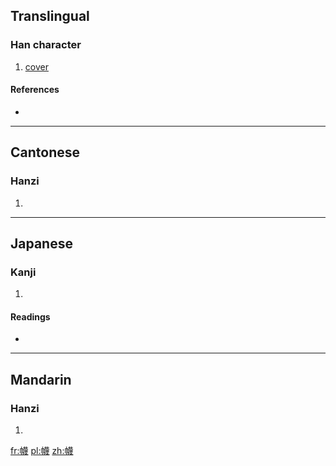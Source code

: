 ==Translingual==

===Han character===
{{Han char|rn=50|rad=巾|as=15|sn=18|four=4425<sub>3</sub>|canj=中月廿田戈 (LBTWI)}}

# [[cover]]

====References====
* {{Han ref|kx=0338.030|dkj=09133|dj=0644.340|hdz=10757.030|uh=5E6D|ud=24173|bh=EFC5|bd=61381}}

----

==Cantonese==

===Hanzi===
{{yue-hanzi|jyut=|y=mik6}}

# {{defn|Cantonese|sort=巾15}}

----

==Japanese==

===Kanji===
{{ja-kanji|grade=|rs=巾15}}

# {{defn|Japanese|sort=巾15}}

====Readings====
* {{ja-readings|on=[[べつ]] (betsu), [[めち]] (mechi), [[ばつ]] (batsu), [[まち]] (machi)|kun=[[おほひ]] (ohohi)}}

----

==Mandarin==

===Hanzi===
{{cmn-hanzi|pin=[[gàn]] ([[gan4]]), [[hán]] ([[han2]]), [[miè]] ([[mie4]])|wg=kan<sup>4</sup>, han<sup>2</sup>, mieh<sup>4</sup>}}

# {{defn|Mandarin|sort=巾15}}

[[fr:幭]]
[[pl:幭]]
[[zh:幭]]